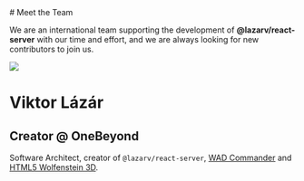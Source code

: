 
<div className="container text-center max-w-xl mx-auto [&>h1]:text-4xl [&>p]:text-lg [&>p]:text-gray-700 dark:[&>p]:text-gray-400">
# Meet the Team

We are an international team supporting the development of **@lazarv/react-server** with our time and effort, and we are always looking for new contributors to join us.

</div>

<div className="flex flex-wrap justify-center items-center gap-4 my-8">
<TeamMember github="https://github.com/lazarv" twitter="https://twitter.com/lazarv1982">
  <img src="https://avatars.githubusercontent.com/u/1749493?v=4" />

# Viktor Lázár

## Creator @ OneBeyond

Software Architect, creator of `@lazarv/react-server`, [WAD Commander](https://wadcmd.com) and [HTML5 Wolfenstein 3D](http://users.atw.hu/wolf3d/).
</TeamMember>
</div>

